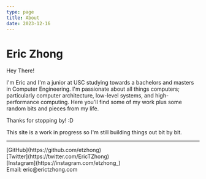 ```yaml
---
type: page
title: About
date: 2023-12-16
---
```


# Eric Zhong

Hey There! 

I'm Eric and I'm a junior at USC studying towards a bachelors and masters in Computer Engineering.
I'm passionate about all things computers; particularly computer architecture, low-level systems, and high-performance computing.
Here you'll find some of my work plus some random bits and pieces from my life. 

Thanks for stopping by! :D

This site is a work in progress so I'm still building things out bit by bit.

---

<div>
  [GitHub](https://github.com/etzhong)
  <br/>
  [Twitter](https://twitter.com/EricTZhong)
  <br/>
  [Instagram](https://instagram.com/etzhong_)
  <br/>
  Email: eric@erictzhong.com
</div>
